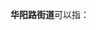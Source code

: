 '''华阳路街道'''可以指：
{{PRC admin/disambig|31/01/05/001/000|37/02/03/010/000}}
{{disambig|cat=五字乡级行政区划-街道名消歧义}}